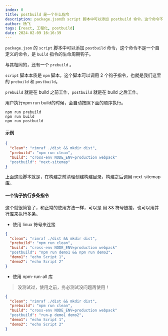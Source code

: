 ```yaml
---
index: 0
title: postbuild 是一个什么指令
description: package.json的 script 脚本中可以添加 postbuild 命令，这个命令不是一个自定义的命令，是 build指令的生命周期钩子。
author: 杨飞
tags: [react, 工程化, postbuild]
date: 2024-02-09 16:16:39
---
```


`package.json` 的 `script` 脚本中可以添加 `postbuild` 命令，这个命令不是一个自定义的命令，是 `build` 指令的生命周期钩子。

与其相同的，还有一个 `prebuild` 。

`script` 脚本本质是 `npm` 脚本，这个脚本可以调用 2 个钩子指令，也就是我们这里的  `prebuild` 和 `postbuild`。

`prebuild` 就是在 build 之前工作，`postbuild` 就是在 build 之后工作。

用户执行npm run build的时候，会自动按照下面的顺序执行。

```shell
npm run prebuild
npm run build
npm run postbuild
```

#### 示例

```json
{
  "clean": "rimraf ./dist && mkdir dist",
  "prebuild": "npm run clean",
  "build": "cross-env NODE_ENV=production webpack"
  "postbuild": "next-sitemap"
}
```

上面这段脚本就是，在构建之前清理创建构建目录，构建之后调用 next-sitemap 库。

#### 一个钩子执行多条指令

这个就很简答了，和正常的使用方法一样，可以是 用 && 符号链接，也可以用并行库来执行多条。

- 使用 linux 符号来连接

```json
{
  "clean": "rimraf ./dist && mkdir dist",
  "prebuild": "npm run clean",
  "build": "cross-env NODE_ENV=production webpack"
  "postbuild": "npm run demo1 && npm run demo2",
  "demo1": "echo Script 1",
  "demo2": "echo Script 2"
}
```

- 使用 npm-run-all 库
> 没测试过，使用之前，务必测试没问题再使用！

```json
{
  "clean": "rimraf ./dist && mkdir dist",
  "prebuild": "npm run clean",
  "build": "cross-env NODE_ENV=production webpack"
  "postbuild": "run-p demo1 demo2",
  "demo1": "echo Script 1",
  "demo2": "echo Script 2"
}
```
